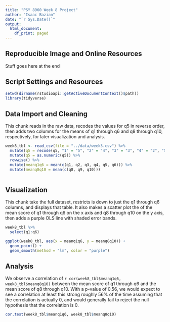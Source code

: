 ```yaml
---
title: "PSY 8960 Week 8 Project"
author: "Isaac Bazian"
date: "`r Sys.Date()`"
output: 
  html_document:
    df_print: paged
---
```

## Reproducible Image and Online Resources

Stuff goes here at the end

## Script Settings and Resources

```r
setwd(dirname(rstudioapi::getActiveDocumentContext()$path))
library(tidyverse)

```

## Data Import and Cleaning

This chunk reads in the raw data, recodes the values for q5 in reverse order, then adds two columns for the means of q1 through q6 and q8 through q10, respectively, for later visualization and analysis.
```r
week8_tbl <- read_csv(file = "../data/week3.csv") %>% 
  mutate(q5 = recode(q5, "1" = "5", "2" = "4", "3" = "3", "4" = "2", "5" = "1")) %>% 
  mutate(q5 = as.numeric(q5)) %>%
  rowwise() %>% 
  mutate(meanq1q6 = mean(c(q1, q2, q3, q4, q5, q6))) %>% 
  mutate(meanq8q10 = mean(c(q8, q9, q10)))
  
```

## Visualization

This chunk take the full dataset, restricts is down to just the q1 through q6 columns, and displays that table. It also makes a scatter plot the of the mean score of q1 through q6 on the x axis and  q8 through q10 on the y axis, then adds a purple OLS line with shaded error bands. 
```r
week8_tbl %>% 
  select(q1:q6)

ggplot(week8_tbl, aes(x = meanq1q6, y = meanq8q10)) +
  geom_point() +
  geom_smooth(method = "lm", color = "purple")
```

## Analysis

We observe a correlation of `r cor(week8_tbl$meanq1q6, week8_tbl$meanq8q10)` between the mean score of q1 through q6 and the mean score of q8 through q10. With a p-value of 0.56, we would expect to see a correlation at least this strong roughly 56% of the time assuming that the correlation is actually 0, and would generally fail to reject the null hypothesis that the correlation is 0.
```r
cor.test(week8_tbl$meanq1q6, week8_tbl$meanq8q10)
```






